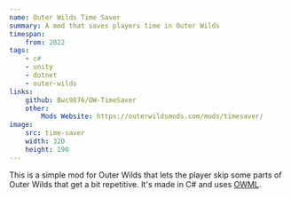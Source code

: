 ```yaml
---
name: Outer Wilds Time Saver
summary: A mod that saves players time in Outer Wilds
timespan:
    from: 2022
tags:
    - c#
    - unity
    - dotnet
    - outer-wilds
links:
    github: Bwc9876/OW-TimeSaver
    other:
        Mods Website: https://outerwildsmods.com/mods/timesaver/
image:
    src: time-saver
    width: 320
    height: 190
---
```



This is a simple mod for Outer Wilds that lets the player skip some parts of
Outer Wilds that get a bit repetitive.
It's made in C# and uses [OWML](https://owml.outerwildsmods.com/).
